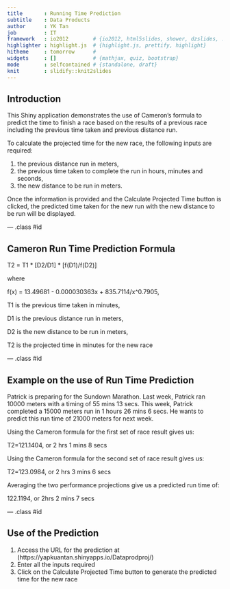 ```yaml
---
title       : Running Time Prediction
subtitle    : Data Products
author      : YK Tan
job         : IT
framework   : io2012        # {io2012, html5slides, shower, dzslides, ...}
highlighter : highlight.js  # {highlight.js, prettify, highlight}
hitheme     : tomorrow      # 
widgets     : []            # {mathjax, quiz, bootstrap}
mode        : selfcontained # {standalone, draft}
knit        : slidify::knit2slides
---
```


## Introduction

This Shiny application demonstrates the use of Cameron's formula to predict the time to finish a race based on the results of a previous race including the previous time taken and previous distance run.  

To calculate the projected time for the new race, the following inputs are required:

1. the previous distance run in meters, 
2. the previous time taken to complete the run in hours, minutes and seconds, 
3. the new distance to be run in meters.  

Once the information is provided and the Calculate Projected Time button is clicked, the predicted time taken for the new run with the new distance to be run will be displayed.

--- .class #id 

## Cameron Run Time Prediction Formula

T2 = T1 * [D2/D1] * [f(D1)/f(D2)]

where

f(x) = 13.49681 - 0.000030363x + 835.7114/x^0.7905,

T1 is the previous time taken in minutes,

D1 is the previous distance run in meters,

D2 is the new distance to be run in meters, 

T2 is the projected time in minutes for the new race

--- .class #id 

## Example on the use of Run Time Prediction 

Patrick is preparing for the Sundown Marathon. Last week, Patrick ran 10000 meters with a timing of 55 mins 13 secs.  This week, Patrick completed a 15000 meters run in 1 hours 26 mins 6 secs.  He wants to predict this run time of 21000 meters for next week.  

Using the Cameron formula for the first set of race result gives us:

T2=121.1404, or 2 hrs 1 mins 8 secs

Using the Cameron formula for the second set of race result gives us:

T2=123.0984, or 2 hrs 3 mins 6 secs

Averaging the two performance projections give us a predicted run time of:

122.1194, or 2hrs 2 mins 7 secs

--- .class #id 

## Use of the Prediction 

1. Access the URL for the prediction at (https://yapkuantan.shinyapps.io/Dataprodproj/)
2. Enter all the inputs required 
3. Click on the Calculate Projected Time button to generate the predicted time for the new race

